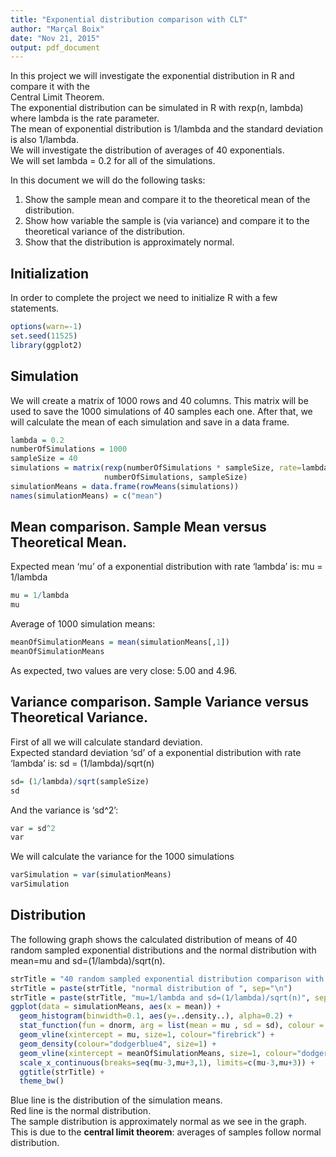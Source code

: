 ```yaml
---
title: "Exponential distribution comparison with CLT"
author: "Marçal Boix"
date: "Nov 21, 2015"
output: pdf_document
---
```


In this project we will investigate the exponential distribution in R and compare it with the  
Central Limit Theorem.  
The exponential distribution can be simulated in R with rexp(n, lambda) where lambda is the rate parameter.  
The mean of exponential distribution is 1/lambda and the standard deviation is also 1/lambda.  
We will investigate the distribution of averages of 40 exponentials.  
We will set lambda = 0.2 for all of the simulations.  

In this document we will do the following tasks:

#. Show the sample mean and compare it to the theoretical mean of the distribution.
#. Show how variable the sample is (via variance) and compare it to the theoretical variance of the distribution.
#. Show that the distribution is approximately normal.

## Initialization
In order to complete the project we need to initialize R with a few statements.
```r
options(warn=-1)
set.seed(11525)
library(ggplot2)
```

## Simulation
We will create a matrix of 1000 rows and 40 columns. This matrix will be used to save the 1000 simulations of 40 samples each one. After that, we will calculate the mean of each simulation and save in a data frame.
```r
lambda = 0.2
numberOfSimulations = 1000
sampleSize = 40
simulations = matrix(rexp(numberOfSimulations * sampleSize, rate=lambda), 
                     numberOfSimulations, sampleSize)
simulationMeans = data.frame(rowMeans(simulations))
names(simulationMeans) = c("mean")
```

## Mean comparison. Sample Mean versus Theoretical Mean.
Expected mean 'mu' of a exponential distribution with rate 'lambda' is: mu = 1/lambda
```r
mu = 1/lambda
mu
```
Average of 1000 simulation means:
```r
meanOfSimulationMeans = mean(simulationMeans[,1])
meanOfSimulationMeans
```
As expected, two values are very close: 5.00 and 4.96.

## Variance comparison. Sample Variance versus Theoretical Variance.
First of all we will calculate standard deviation.  
Expected standard deviation 'sd' of a exponential distribution with rate 'lambda' is: sd = (1/lambda)/sqrt(n)
```r
sd= (1/lambda)/sqrt(sampleSize)
sd
```
And the variance is 'sd^2':
```r
var = sd^2
var
```
We will calculate the variance for the 1000 simulations
```r
varSimulation = var(simulationMeans)
varSimulation
```

## Distribution
The following graph shows the calculated distribution of means of 40 random sampled exponential distributions and the normal distribution with mean=mu and sd=(1/lambda)/sqrt(n).  
```r
strTitle = "40 random sampled exponential distribution comparison with a"
strTitle = paste(strTitle, "normal distribution of ", sep="\n")
strTitle = paste(strTitle, "mu=1/lambda and sd=(1/lambda)/sqrt(n)", sep="")
ggplot(data = simulationMeans, aes(x = mean)) + 
  geom_histogram(binwidth=0.1, aes(y=..density..), alpha=0.2) + 
  stat_function(fun = dnorm, arg = list(mean = mu , sd = sd), colour = "firebrick", size=1) + 
  geom_vline(xintercept = mu, size=1, colour="firebrick") + 
  geom_density(colour="dodgerblue4", size=1) +
  geom_vline(xintercept = meanOfSimulationMeans, size=1, colour="dodgerblue4") + 
  scale_x_continuous(breaks=seq(mu-3,mu+3,1), limits=c(mu-3,mu+3)) + 
  ggtitle(strTitle) + 
  theme_bw()
```

Blue line is the distribution of the simulation means.  
Red line is the normal distribution.  
The sample distribution is approximately normal as we see in the graph.  
This is due to the **central limit theorem**: averages of samples follow normal distribution.  

